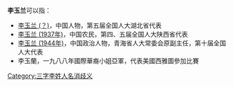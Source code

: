 '''李玉兰'''可以指：
* [[李玉兰_(？)|李玉兰 (？)]]，中国人物，第五届全国人大湖北省代表
* [[李玉兰_(1937年)|李玉兰 (1937年)]]，中国农民，第四、五届全国人大陕西省代表
* [[李玉兰_(1944年)|李玉兰 (1944年)]]，中国政治人物，青海省人大常委会原副主任，第十届全国人大代表
* 李玉蘭，一九八八年國際華裔小姐亞軍，代表美國西雅圖參加比賽
{{disambig}}

[[Category:三字李姓人名消歧义|Category:三字李姓人名消歧义]]